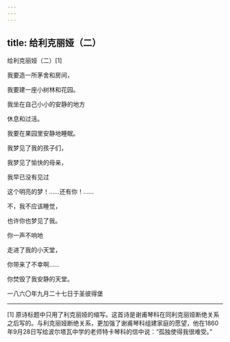 ```yaml
---
---
---
```

title: 给利克丽娅（二）
---



给利克丽娅（二）[1]


我要造一所茅舍和房间，

我要建一座小树林和花园。

我坐在自己小小的安静的地方

休息和过活。

我要在果园里安静地睡眠。

我梦见了我的孩子们，

我梦见了愉快的母亲，

我早已没有见过

这个明亮的梦！……还有你！……

不，我不应该睡觉，

也许你也梦见了我。

你一声不响地

走进了我的小天堂，

你带来了不幸啊……

你焚毁了我安静的天堂。

一八六〇年九月二十七日于圣彼得堡



* * *



[1] 原诗标题中只用了利克丽娅的缩写。这首诗是谢甫琴科在同利克丽娅断绝关系之后写的。与利克丽娅断绝关系，更加强了谢甫琴科组建家庭的愿望，他在1860年9月28日写给波尔塔瓦中学的老师特卡琴科的信中说：“孤独使得我很难受。”